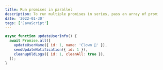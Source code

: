 ```yaml
---
title: Run promises in parallel
description: To run multiple promises in series, pass an array of promises to Promise.all(). The first promise to resolve will be passed to the callback.
date: '2022-01-30'
tags: ['JavaScript']
---
```


```js
async function updateUserInfo() {
  await Promise.all([
    updateUserName({ id: 1, name: 'Clown 🤡' }),
    sendUpdateNotification({ id: 1 }),
    cleanupOldLogs({ id: 1, cleanAll: true }),
  ]);
}
```
